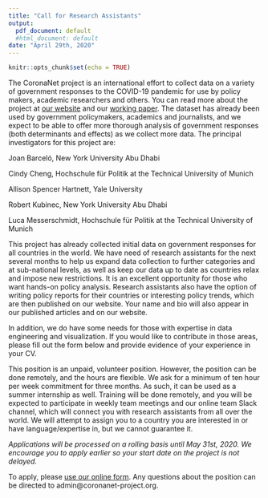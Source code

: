 ```yaml
---
title: "Call for Research Assistants"
output:
  pdf_document: default
  #html_document: default
date: "April 29th, 2020"
---
```


```r
knitr::opts_chunk$set(echo = TRUE)
```


The CoronaNet project is an international effort to collect data on a variety of government responses to the COVID-19 pandemic for use by policy makers, academic researchers and others. You can read more about the project at [our website](http://www.coronanet-project.org) and our [working paper](https://osf.io/preprints/socarxiv/dkvxy/). The dataset has already been used by government policymakers, academics and journalists, and we expect to be able to offer more thorough analysis of government responses (both determinants and effects) as we collect more data. The principal investigators for this project are:

Joan Barceló, New York University Abu Dhabi

Cindy Cheng, Hochschule für Politik at the Technical University of Munich

Allison Spencer Hartnett, Yale University

Robert Kubinec, New York University Abu Dhabi

Luca Messerschmidt, Hochschule für Politik at the Technical University of Munich

This project has already collected initial data on government responses for all countries in the world. We have need of research assistants for the next several months to help us expand data collection to further categories and at sub-national levels, as well as keep our data up to date as countries relax and impose new restrictions. It is an excellent opportunity for those who want hands-on policy analysis. Research assistants also have the option of writing policy reports for their countries or interesting policy trends, which are then published on our website. Your name and bio will also appear in our published articles and on our website.

In addition, we do have some needs for those with expertise in data engineering and visualization. If you would like to contribute in those areas, please fill out the form below and provide evidence of your experience in your CV.

This position is an unpaid, volunteer position. However, the position can be done remotely, and the hours are flexible. We ask for a minimum of ten hour per week commitment for three months. As such, it can be used as a summer internship as well. Training will be done remotely, and you will be expected to participate in weekly team meetings and our online team Slack channel, which will connect you with research assistants from all over the world. We will attempt to assign you to a country you are interested in or have language/expertise in, but we cannot guarantee it. 

*Applications will be processed on a rolling basis until May 31st, 2020. We encourage you to apply earlier so your start date on the project is not delayed.*

To apply, please [use our online form](https://form.jotform.com/201172569499062). Any questions about the position can be directed to admin@coronanet-project.org.